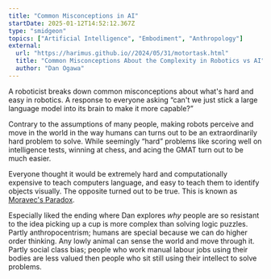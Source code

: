 ```yaml
---
title: "Common Misconceptions in AI"
startDate: 2025-01-12T14:52:12.367Z
type: "smidgeon"
topics: ["Artificial Intelligence", "Embodiment", "Anthropology"]
external:
  url: "https://harimus.github.io//2024/05/31/motortask.html"
  title: "Common Misconceptions About the Complexity in Robotics vs AI"
  author: "Dan Ogawa"
---
```


A roboticist breaks down common misconceptions about what's hard and easy in robotics. A response to
everyone asking “can't we just stick a large language model into its brain to make it more capable?”

Contrary to the assumptions of many people, making robots perceive and move in the world in the way
humans can turns out to be an extraordinarily hard problem to solve. While seemingly “hard” problems
like scoring well on intelligence tests, winning at chess, and acing the GMAT turn out to be much
easier.

Everyone thought it would be extremely hard and computationally expensive to teach computers
language, and easy to teach them to identify objects visually. The opposite turned out to be true.
This is known as [Moravec's Paradox](https://en.wikipedia.org/wiki/Moravec%27s_paradox).

Especially liked the ending where Dan explores _why_ people are so resistant to the idea picking up
a cup is more complex than solving logic puzzles. Partly anthropocentrism; humans are special
because we can do higher order thinking. Any lowly animal can sense the world and move through it.
Partly social class bias; people who work manual labour jobs using their bodies are less valued then
people who sit still using their intellect to solve problems.
